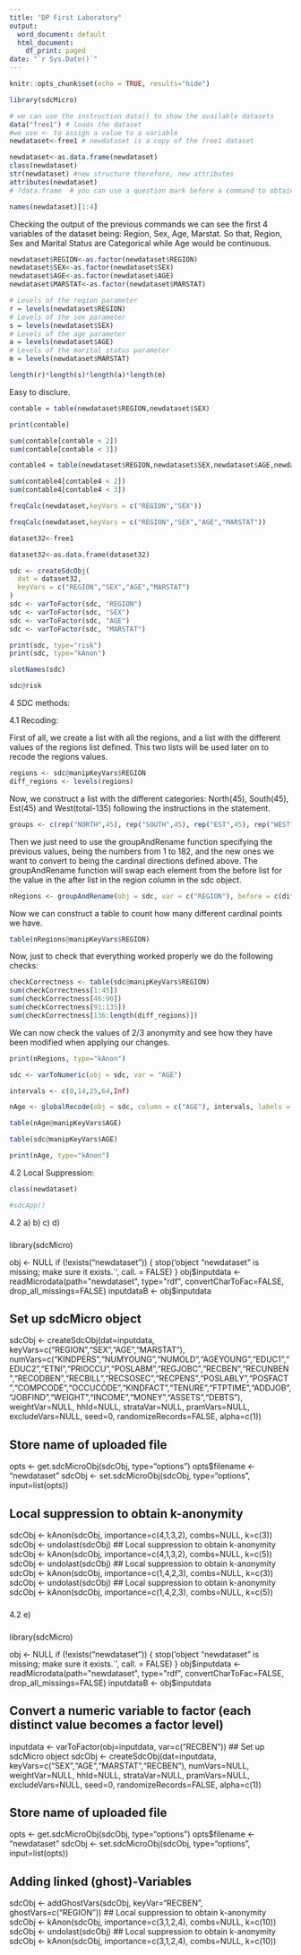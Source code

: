 ```yaml
---
title: "DP First Laboratory"
output:
  word_document: default
  html_document:
    df_print: paged
date: "`r Sys.Date()`"
---
```


```r
knitr::opts_chunk$set(echo = TRUE, results="hide")
```

```r
library(sdcMicro)
```

```r
# we can use the instruction data() to show the available datasets
data("free1") # loads the dataset
#we use <- to assign a value to a variable
newdataset<-free1 # newdataset is a copy of the free1 dataset
```

```r
newdataset<-as.data.frame(newdataset)
class(newdataset)
str(newdataset) #new structure therefore, new attributes
attributes(newdataset)
# ?data.frame  # you can use a question mark before a command to obtain some help
```

```r
names(newdataset)[1:4]
```
Checking the output of the previous commands we can see the first 4 variables of the dataset being: Region, Sex, Age, Marstat.
So that, Region, Sex and Marital Status are Categorical while Age would be continuous.

```r
newdataset$REGION<-as.factor(newdataset$REGION)
newdataset$SEX<-as.factor(newdataset$SEX)
newdataset$AGE<-as.factor(newdataset$AGE)
newdataset$MARSTAT<-as.factor(newdataset$MARSTAT)
```


```r
# Levels of the region parameter
r = levels(newdataset$REGION)
# Levels of the sex parameter
s = levels(newdataset$SEX)
# Levels of the age parameter
a = levels(newdataset$AGE)
# Levels of the marital status parameter
m = levels(newdataset$MARSTAT)
```

```r
length(r)*length(s)*length(a)*length(m)
```
Easy to disclure.

```r
contable = table(newdataset$REGION,newdataset$SEX)
```

```r
print(contable)
```

```r
sum(contable[contable < 2])
sum(contable[contable < 3])
```

```r
contable4 = table(newdataset$REGION,newdataset$SEX,newdataset$AGE,newdataset$MARSTAT)
```

```r
sum(contable4[contable4 < 2])
sum(contable4[contable4 < 3])
```

```r
freqCalc(newdataset,keyVars = c("REGION","SEX"))
```
```r
freqCalc(newdataset,keyVars = c("REGION","SEX","AGE","MARSTAT"))
```
```r
dataset32<-free1
```

```r
dataset32<-as.data.frame(dataset32)
```

```r
sdc <- createSdcObj(
  dat = dataset32,
  keyVars = c("REGION","SEX","AGE","MARSTAT")
)
sdc <- varToFactor(sdc, "REGION")
sdc <- varToFactor(sdc, "SEX")
sdc <- varToFactor(sdc, "AGE")
sdc <- varToFactor(sdc, "MARSTAT")
```

```r
print(sdc, type="risk")
print(sdc, type="kAnon")
```

```r
slotNames(sdc)
```

```r
sdc@risk
```

4 SDC methods:

4.1 Recoding:

First of all, we create a list with all the regions, and a list with the different values of the regions list defined. This two lists will be used later on to recode the regions values.
```r
regions <- sdc@manipKeyVars$REGION
diff_regions <- levels(regions)
```

Now, we construct a list with the different categories: North(45), South(45), Est(45) and West(total-135) following the instructions in the statement.

```r
groups <- c(rep("NORTH",45), rep("SOUTH",45), rep("EST",45), rep("WEST", length(diff_regions)-135))
```

Then we just need to use the groupAndRename function specifying the previous values, being the numbers from 1 to 182, and the new ones we want to convert to being the cardinal directions defined above. The groupAndRename function will swap each element from the before list for the value in the after list in the region column in the sdc object.

```r
nRegions <- groupAndRename(obj = sdc, var = c("REGION"), before = c(diff_regions), after = c(groups))
```

Now we can construct a table to count how many different cardinal points we have.

```r
table(nRegions@manipKeyVars$REGION)
```
Now, just to check that everything worked properly we do the following checks:
```r
checkCorrectness <- table(sdc@manipKeyVars$REGION)
sum(checkCorrectness[1:45])
sum(checkCorrectness[46:90])
sum(checkCorrectness[91:135])
sum(checkCorrectness[136:length(diff_regions)])
```
We can now check the values of 2/3 anonymity and see how they have been modified when applying our changes.

```r
print(nRegions, type="kAnon")
```

```r
sdc <- varToNumeric(obj = sdc, var = "AGE")
```

```r
intervals <- c(0,14,25,64,Inf)
```


```r
nAge <- globalRecode(obj = sdc, column = c("AGE"), intervals, labels = c("Children","Young","Adults","Senior"))
```

```r
table(nAge@manipKeyVars$AGE)
```

```r
table(sdc@manipKeyVars$AGE)
```

```r
print(nAge, type="kAnon")
```

4.2 Local Suppression:
```r
class(newdataset)
```

```r
#sdcApp()
```

4.2 a) b) c) d)

###

library(sdcMicro)

obj <- NULL
if (!exists("newdataset")) {
  stop('object "newdataset" is missing; make sure it exists.`', call. = FALSE)
}
obj$inputdata <- readMicrodata(path="newdataset", type="rdf", convertCharToFac=FALSE, drop_all_missings=FALSE)
inputdataB <- obj$inputdata

## Set up sdcMicro object
sdcObj <- createSdcObj(dat=inputdata,
	keyVars=c("REGION","SEX","AGE","MARSTAT"), 
	numVars=c("KINDPERS","NUMYOUNG","NUMOLD","AGEYOUNG","EDUC1","EDUC2","ETNI","PRIOCCU","POSLABM","REGJOBC","RECBEN","RECUNBEN","RECODBEN","RECBILL","RECSOSEC","RECPENS","POSLABLY","POSFACT","COMPCODE","OCCUCODE","KINDFACT","TENURE","FTPTIME","ADDJOB","JOBFIND","WEIGHT","INCOME","MONEY","ASSETS","DEBTS"), 
	weightVar=NULL, 
	hhId=NULL, 
	strataVar=NULL, 
	pramVars=NULL, 
	excludeVars=NULL, 
	seed=0, 
	randomizeRecords=FALSE, 
	alpha=c(1))

## Store name of uploaded file
opts <- get.sdcMicroObj(sdcObj, type="options")
opts$filename <- "newdataset"
sdcObj <- set.sdcMicroObj(sdcObj, type="options", input=list(opts))


## Local suppression to obtain k-anonymity
sdcObj <- kAnon(sdcObj, importance=c(4,1,3,2), combs=NULL, k=c(3))
sdcObj <- undolast(sdcObj)
## Local suppression to obtain k-anonymity
sdcObj <- kAnon(sdcObj, importance=c(4,1,3,2), combs=NULL, k=c(5))
sdcObj <- undolast(sdcObj)
## Local suppression to obtain k-anonymity
sdcObj <- kAnon(sdcObj, importance=c(1,4,2,3), combs=NULL, k=c(3))
sdcObj <- undolast(sdcObj)
## Local suppression to obtain k-anonymity
sdcObj <- kAnon(sdcObj, importance=c(1,4,2,3), combs=NULL, k=c(5))

###

4.2 e)

###

library(sdcMicro)

obj <- NULL
if (!exists("newdataset")) {
  stop('object "newdataset" is missing; make sure it exists.`', call. = FALSE)
}
obj$inputdata <- readMicrodata(path="newdataset", type="rdf", convertCharToFac=FALSE, drop_all_missings=FALSE)
inputdataB <- obj$inputdata

## Convert a numeric variable to factor (each distinct value becomes a factor level)
inputdata <- varToFactor(obj=inputdata, var=c("RECBEN"))
## Set up sdcMicro object
sdcObj <- createSdcObj(dat=inputdata,
	keyVars=c("SEX","AGE","MARSTAT","RECBEN"), 
	numVars=NULL, 
	weightVar=NULL, 
	hhId=NULL, 
	strataVar=NULL, 
	pramVars=NULL, 
	excludeVars=NULL, 
	seed=0, 
	randomizeRecords=FALSE, 
	alpha=c(1))

## Store name of uploaded file
opts <- get.sdcMicroObj(sdcObj, type="options")
opts$filename <- "newdataset"
sdcObj <- set.sdcMicroObj(sdcObj, type="options", input=list(opts))


## Adding linked (ghost)-Variables
sdcObj <- addGhostVars(sdcObj, keyVar="RECBEN", ghostVars=c("REGION"))
## Local suppression to obtain k-anonymity
sdcObj <- kAnon(sdcObj, importance=c(3,1,2,4), combs=NULL, k=c(10))
sdcObj <- undolast(sdcObj)
## Local suppression to obtain k-anonymity
sdcObj <- kAnon(sdcObj, importance=c(3,1,2,4), combs=NULL, k=c(10))

###

